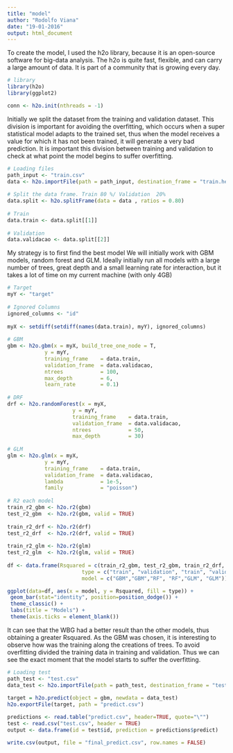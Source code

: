 ```yaml
---
title: "model"
author: "Rodolfo Viana"
date: "19-01-2016"
output: html_document
---
```


To create the model, I used the h2o library, because it is an open-source software for big-data analysis. The h2o is quite fast, flexible, and can carry a large amount of data. It is part of a community that is growing every day.
 
```r
# library
library(h2o) 
library(ggplot2)

conn <- h2o.init(nthreads = -1)
```

Initially we split the dataset from the training and validation dataset. This division is important for avoiding the overfitting, which occurs when a super statistical model adapts to the trained set, thus when the model receives a value for which it has not been trained, it will generate a very bad prediction. It is important this division between training and validation to check at what point the model begins to suffer overfitting.
 
```r
# Loading files
path_input <- "train.csv"
data <- h2o.importFile(path = path_input, destination_frame = "train.hex", header = TRUE)
 
# Split the data frame. Train 80 %/ Validation  20%
data.split <- h2o.splitFrame(data = data , ratios = 0.80)
 
# Train
data.train <- data.split[[1]]
 
# Validation
data.validacao <- data.split[[2]]
```

My strategy is to first find the best model
We will initially work with GBM models, random forest and GLM. Ideally initially run all models with a large number of trees, great depth and a small learning rate for interaction, but it takes a lot of time on my current machine (with only 4GB)
 
```r
# Target
myY <- "target"
 
# Ignored Columns
ignored_columns <- "id"
 
myX <- setdiff(setdiff(names(data.train), myY), ignored_columns)
 
# GBM
gbm <- h2o.gbm(x = myX, build_tree_one_node = T,
            y = myY,
            training_frame    = data.train,
            validation_frame  = data.validacao,
            ntrees            = 100,
            max_depth         = 6,
            learn_rate        = 0.1)
 
# DRF
drf <- h2o.randomForest(x = myX,
                     y = myY,
                     training_frame    = data.train,
                     validation_frame  = data.validacao,
                     ntrees            = 50,
                     max_depth         = 30)
 
# GLM
glm <- h2o.glm(x = myX,
            y = myY,
            training_frame    = data.train,
            validation_frame  = data.validacao,
            lambda            = 1e-5,
            family            = "poisson")
 
# R2 each model 
train_r2_gbm <- h2o.r2(gbm)
test_r2_gbm  <- h2o.r2(gbm, valid = TRUE)
 
train_r2_drf <- h2o.r2(drf)
test_r2_drf  <- h2o.r2(drf, valid = TRUE)
 
train_r2_glm <- h2o.r2(glm)
test_r2_glm  <- h2o.r2(glm, valid = TRUE)
 
df <- data.frame(Rsquared = c(train_r2_gbm, test_r2_gbm, train_r2_drf, test_r2_drf, train_r2_glm, test_r2_glm),
                        type = c("train", "validation", "train", "validation", "train", "validation"),
                        model = c("GBM","GBM","RF", "RF","GLM", "GLM"))
```

```r
ggplot(data=df, aes(x = model, y = Rsquared, fill = type)) +
 geom_bar(stat="identity", position=position_dodge()) +
 theme_classic() +
 labs(title = "Models") +
 theme(axis.ticks = element_blank())
```
 
It can see that the WBG had a better result than the other models, thus obtaining a greater Rsquared.
As the GBM was chosen, it is interesting to observe how was the training along the creations of trees. To avoid overfitting divided the training data in training and validation. Thus we can see the exact moment that the model starts to suffer the overfitting.

```r
# Loading test
path_test <- "test.csv"
data_test <- h2o.importFile(path = path_test, destination_frame = "test.hex", header = TRUE)
 
target = h2o.predict(object = gbm, newdata = data_test)
h2o.exportFile(target, path = "predict.csv")
```


```r
predictions <- read.table("predict.csv", header=TRUE, quote="\"")
test <- read.csv("test.csv", header = TRUE)
output <- data.frame(id = test$id, prediction = predictions$predict)

write.csv(output, file = "final_predict.csv", row.names = FALSE)
```